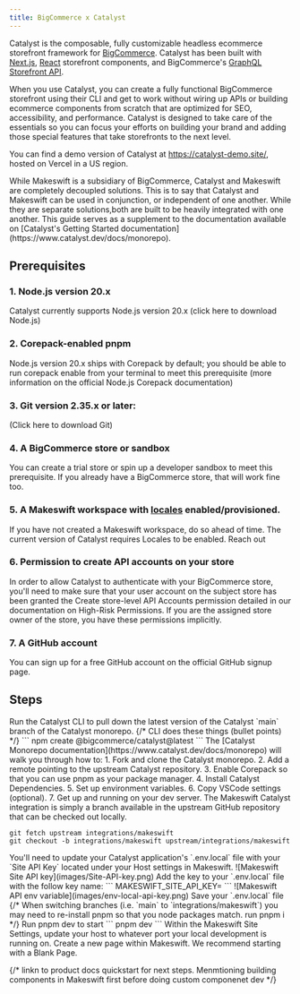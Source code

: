 ```yaml
---
title: BigCommerce x Catalyst
---
```


Catalyst is the composable, fully customizable headless ecommerce storefront framework for [BigCommerce](https://www.bigcommerce.com/). Catalyst has been built with [Next.js](https://nextjs.org/), [React](https://react.dev/) storefront components, and BigCommerce's [GraphQL Storefront API](https://developer.bigcommerce.com/docs/storefront/graphql).

When you use Catalyst, you can create a fully functional BigCommerce storefront using their CLI and get to work without wiring up APIs or building ecommerce components from scratch that are optimized for SEO, accessibility, and performance. Catalyst is designed to take care of the essentials so you can focus your efforts on building your brand and adding those special features that take storefronts to the next level.

You can find a demo version of Catalyst at https://catalyst-demo.site/, hosted on Vercel in a US region.

<Warning>
  While Makeswift is a subsidiary of BigCommerce, Catalyst and Makeswift are
  completely decoupled solutions. This is to say that Catalyst and Makeswift can
  be used in conjunction, or independent of one another. While they are separate
  solutions,both are built to be heavily integrated with one another. This guide
  serves as a supplement to the documentation available on [Catalyst's Getting
  Started documentation](https://www.catalyst.dev/docs/monorepo).
</Warning>

## Prerequisites

### 1. Node.js version 20.x

Catalyst currently supports Node.js version 20.x (click here to download Node.js)

### 2. Corepack-enabled pnpm

Node.js version 20.x ships with Corepack by default; you should be able to run corepack enable from your terminal to meet this prerequisite (more information on the official Node.js Corepack documentation)

### 3. Git version 2.35.x or later:

(Click here to download Git)

### 4. A BigCommerce store or sandbox

You can create a trial store or spin up a developer sandbox to meet this prerequisite. If you already have a BigCommerce store, that will work fine too.

### 5. A Makeswift workspace with [locales](locales) enabled/provisioned.

If you have not created a Makeswift workspace, do so ahead of time. The current
version of Catalyst requires Locales to be enabled. Reach out

### 6. Permission to create API accounts on your store

In order to allow Catalyst to authenticate with your BigCommerce store, you'll need to make sure that your user account on the subject store has been granted the Create store-level API Accounts permission detailed in our documentation on High-Risk Permissions. If you are the assigned store owner of the store, you have these permissions implicitly.

### 7. A GitHub account

You can sign up for a free GitHub account on the official GitHub signup page.

## Steps

<Steps>
  <Step title="Follow the instructions on Catalyst's Doc Site">
  <Tabs>
  <Tab title="CLI">
  Run the Catalyst CLI to pull down the latest version of the Catalyst `main` branch of the Catalyst monorepo.
{/* CLI does these things (bullet points) */}
  ```
  npm create @bigcommerce/catalyst@latest
  ```
  </Tab>
  <Tab title="Monorepo">
    The [Catalyst Monorepo documentation](https://www.catalyst.dev/docs/monorepo) will walk you through how to:
  1. Fork and clone the Catalyst monorepo.
  2. Add a remote pointing to the upstream Catalyst repository.
  3. Enable Corepack so that you can use pnpm as your package manager.
  4. Install Catalyst Dependencies.
  5. Set up environment variables.
  6. Copy VSCode settings (optional).
  7. Get up and running on your dev server.
</Tab>
</Tabs>
  </Step>
  <Step title="Pull down the Makeswift Integration branch">
    The Makeswift Catalyst integration is simply a branch available in the upstream GitHub repository that can be checked out locally.

```
git fetch upstream integrations/makeswift
git checkout -b integrations/makeswift upstream/integrations/makeswift
```

</Step>
  <Step title="Update Environment Variables">
    You'll need to update your Catalyst application's `.env.local` file with your 
    `Site API Key` located under your Host settings in Makeswift.
    <Frame caption="In your Makeswift Host settings">
    ![Makeswift Site API key](images/Site-API-key.png)

</Frame>
Add the key to your `.env.local` file with the follow key name:
```
MAKESWIFT_SITE_API_KEY= <YOUR_API_KEY>
```
<Frame caption="In your codebase">
    ![Makeswift API env variable](images/env-local-api-key.png)
</Frame>
Save your `.env.local` file
  </Step>
<Step title="Run pnpm dev">
{/* <Warning>
When switching branches (i.e. `main` to `integrations/makeswift`) you may need to re-install pnpm so that you node packages match.
</Warning>
run pnpm i */}
Run pnpm dev to start
```
pnpm dev
```
</Step>
<Step title="Update Host">
Within the Makeswift Site Settings, update your host to whatever port your local development is running on.
</Step>
<Step title="Create a New Page">
Create a new page within Makeswift. We recommend starting with a Blank Page.
</Step>
</Steps>

{/* linkn to product docs quickstart for next steps. Menmtioning building components in Makeswift first before doing custom componenet dev */}
